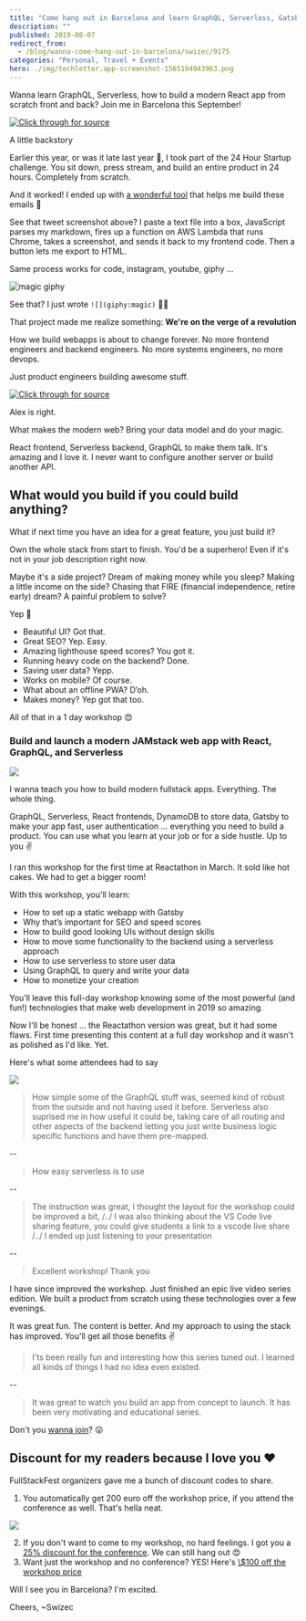 ```yaml
---
title: "Come hang out in Barcelona and learn GraphQL, Serverless, Gatsby, ..."
description: ""
published: 2019-08-07
redirect_from:
  - /blog/wanna-come-hang-out-in-barcelona/swizec/9175
categories: "Personal, Travel + Events"
hero: ./img/techletter.app-screenshot-1565194943963.png
---
```


Wanna learn GraphQL, Serverless, how to build a modern React app from scratch front and back? Join me in Barcelona this September!

[![Click through for source](./img/techletter.app-screenshot-1565194943963.png)](https://twitter.com/FullStackFest/status/1157228136179933185)

A little backstory

Earlier this year, or was it late last year 🤔, I took part of the 24 Hour Startup challenge. You sit down, press stream, and build an entire product in 24 hours. Completely from scratch.

And it worked! I ended up with [a wonderful tool](https://techletter.app) that helps me build these emails 🎉

See that tweet screenshot above? I paste a text file into a box, JavaScript parses my markdown, fires up a function on AWS Lambda that runs Chrome, takes a screenshot, and sends it back to my frontend code. Then a button lets me export to HTML.

Same process works for code, instagram, youtube, giphy ...

![magic giphy](./img/media-12NUbkX6p4xOO4-giphy.gif)

See that? I just wrote `![](giphy:magic)` 🧙‍♂️

That project made me realize something: **We're on the verge of a revolution**

How we build webapps is about to change forever. No more frontend engineers and backend engineers. No more systems engineers, no more devops.

Just product engineers building awesome stuff.

[![Click through for source](./img/techletter.app-screenshot-1565194943871.png)](https://twitter.com/voidfiles/status/1157735774999080960)

Alex is right.

What makes the modern web? Bring your data model and do your magic.

React frontend, Serverless backend, GraphQL to make them talk. It's amazing and I love it. I never want to configure another server or build another API.

## What would you build if you could build anything?

What if next time you have an idea for a great feature, you just build it?

Own the whole stack from start to finish. You'd be a superhero! Even if it's not in your job description right now.

Maybe it's a side project? Dream of making money while you sleep? Making a little income on the side? Chasing that FIRE (financial independence, retire early) dream? A painful problem to solve?

Yep 💪

- Beautiful UI? Got that.
- Great SEO? Yep. Easy.
- Amazing lighthouse speed scores? You got it.
- Running heavy code on the backend? Done.
- Saving user data? Yepp.
- Works on mobile? Of course.
- What about an offline PWA? D’oh.
- Makes money? Yep got that too.

All of that in a 1 day workshop 😍

### Build and launch a modern JAMstack web app with React, GraphQL, and Serverless

[![](./img/48YsiTT.jpg)](https://2019.fullstackfest.com/workshops/build-and-launch-jamstack-react-graphql-serverless/)

I wanna teach you how to build modern fullstack apps. Everything. The whole thing.

GraphQL, Serverless, React frontends, DynamoDB to store data, Gatsby to make your app fast, user authentication ... everything you need to build a product. You can use what you learn at your job or for a side hustle. Up to you ✌️

I ran this workshop for the first time at Reactathon in March. It sold like hot cakes. We had to get a bigger room!

With this workshop, you'll learn:

- How to set up a static webapp with Gatsby
- Why that’s important for SEO and speed scores
- How to build good looking UIs without design skills
- How to move some functionality to the backend using a serverless approach
- How to use serverless to store user data
- Using GraphQL to query and write your data
- How to monetize your creation

You’ll leave this full-day workshop knowing some of the most powerful (and fun!) technologies that make web development in 2019 so amazing.

Now I'll be honest ... the Reactathon version was great, but it had some flaws. First time presenting this content at a full day workshop and it wasn't as polished as I'd like. Yet.

Here's what some attendees had to say

![](./img/dh0BIlm.png)

> How simple some of the GraphQL stuff was, seemed kind of robust from the outside and not having used it before. Serverless also suprised me in how useful it could be, taking care of all routing and other aspects of the backend letting you just write business logic specific functions and have them pre-mapped.

\--

> How easy serverless is to use

\--

> The instruction was great, I thought the layout for the workshop could be improved a bit, /../ I was also thinking about the VS Code live sharing feature, you could give students a link to a vscode live share /../ I ended up just listening to your presentation

\--

> Excellent workshop! Thank you

I have since improved the workshop. Just finished an epic live video series edition. We built a product from scratch using these technologies over a few evenings.

It was great fun. The content is better. And my approach to using the stack has improved. You'll get all those benefits ✌️

> I'ts been really fun and interesting how this series tuned out. I learned all kinds of things I had no idea even existed.

\--

> It was great to watch you build an app from concept to launch. It has been very motivating and educational series.

Don't you [wanna join](https://2019.fullstackfest.com/workshops/build-and-launch-jamstack-react-graphql-serverless/)? 😛

## Discount for my readers because I love you ❤️

FullStackFest organizers gave me a bunch of discount codes to share.

1.  You automatically get 200 euro off the workshop price, if you attend the conference as well. That's hella neat.

[![](./img/wkiVpBm.png)](https://2019.fullstackfest.com/workshops/build-and-launch-jamstack-react-graphql-serverless/)

2.  If you don't want to come to my workshop, no hard feelings. I got you a [25% discount for the conference](https://ti.to/codegram/full-stack-fest-2019/discount/SWIZEC). We can still hang out 😍
3.  Want just the workshop and no conference? YES! Here's [\\\$100 off the workshop price](https://ti.to/codegram/full-stack-fest-2019/discount/SWIZEC-WORKSHOP-100)

Will I see you in Barcelona? I'm excited.

Cheers, ~Swizec
